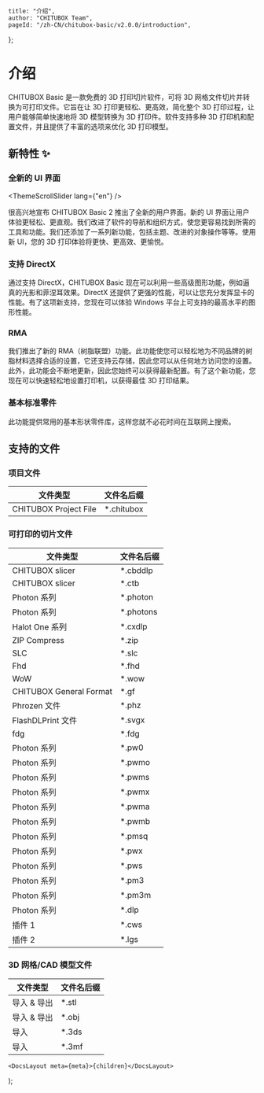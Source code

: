 
	title: "介绍",
	author: "CHITUBOX Team",
	pageId: "/zh-CN/chitubox-basic/v2.0.0/introduction",
};

# 介绍

CHITUBOX Basic 是一款免费的 3D 打印切片软件，可将 3D 网格文件切片并转换为可打印文件。它旨在让 3D 打印更轻松、更高效，简化整个 3D 打印过程，让用户能够简单快速地将 3D 模型转换为 3D 打印件。软件支持多种 3D 打印机和配置文件，并且提供了丰富的选项来优化 3D 打印模型。

## 新特性 ✨

### 全新的 UI 界面

<ThemeScrollSlider lang={"en"} />

很高兴地宣布 CHITUBOX Basic 2 推出了全新的用户界面。新的 UI 界面让用户体验更轻松、更直观。我们改进了软件的导航和组织方式，使您更容易找到所需的工具和功能。我们还添加了一系列新功能，包括主题、改进的对象操作等等。使用新 UI，您的 3D 打印体验将更快、更高效、更愉悦。

### 支持 DirectX

<DirectX />

通过支持 DirectX，CHITUBOX Basic 现在可以利用一些高级图形功能，例如逼真的光影和菲涅耳效果。DirectX 还提供了更强的性能，可以让您充分发挥显卡的性能。有了这项新支持，您现在可以体验 Windows 平台上可支持的最高水平的图形性能。

### RMA

<Rma />

我们推出了新的 RMA（树脂联盟）功能。此功能使您可以轻松地为不同品牌的树脂材料选择合适的设置，它还支持云存储，因此您可以从任何地方访问您的设置。此外，此功能会不断地更新，因此您始终可以获得最新配置。有了这个新功能，您现在可以快速轻松地设置打印机，以获得最佳 3D 打印结果。

### 基本标准零件

<StandardParts />

此功能提供常用的基本形状零件库，这样您就不必花时间在互联网上搜索。

## 支持的文件

### 项目文件

| 文件类型              | 文件名后缀  |
| --------------------- | ----------- |
| CHITUBOX Project File | \*.chitubox |

### 可打印的切片文件

| 文件类型                | 文件名后缀 |
| ----------------------- | ---------- |
| CHITUBOX slicer         | \*.cbddlp  |
| CHITUBOX slicer         | \*.ctb     |
| Photon 系列             | \*.photon  |
| Photon 系列             | \*.photons |
| Halot One 系列          | \*.cxdlp   |
| ZIP Compress            | \*.zip     |
| SLC                     | \*.slc     |
| Fhd                     | \*.fhd     |
| WoW                     | \*.wow     |
| CHITUBOX General Format | \*.gf      |
| Phrozen 文件            | \*.phz     |
| FlashDLPrint 文件       | \*.svgx    |
| fdg                     | \*.fdg     |
| Photon 系列             | \*.pw0     |
| Photon 系列             | \*.pwmo    |
| Photon 系列             | \*.pwms    |
| Photon 系列             | \*.pwmx    |
| Photon 系列             | \*.pwma    |
| Photon 系列             | \*.pwmb    |
| Photon 系列             | \*.pmsq    |
| Photon 系列             | \*.pwx     |
| Photon 系列             | \*.pws     |
| Photon 系列             | \*.pm3     |
| Photon 系列             | \*.pm3m    |
| Photon 系列             | \*.dlp     |
| 插件 1                  | \*.cws     |
| 插件 2                  | \*.lgs     |

### 3D 网格/CAD 模型文件

| 文件类型    | 文件名后缀 |
| ----------- | ---------- |
| 导入 & 导出 | \*.stl     |
| 导入 & 导出 | \*.obj     |
| 导入        | \*.3ds     |
| 导入        | \*.3mf     |

	<DocsLayout meta={meta}>{children}</DocsLayout>
);
